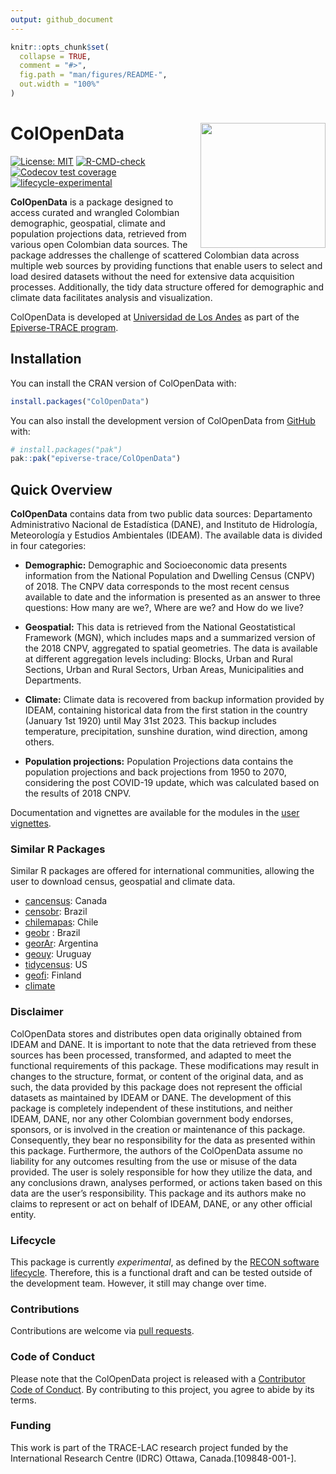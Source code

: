 ```yaml
---
output: github_document
---
```


<!-- README.md is generated from README.Rmd. Please edit that file. -->

<!-- The code to render this README is stored in .github/workflows/render-readme.yaml -->

<!-- Variables marked with double curly braces will be transformed beforehand: -->

<!-- `packagename` is extracted from the DESCRIPTION file -->

<!-- `gh_repo` is extracted via a special environment variable in GitHub Actions -->

```r
knitr::opts_chunk$set(
  collapse = TRUE,
  comment = "#>",
  fig.path = "man/figures/README-",
  out.width = "100%"
)
```

# **ColOpenData** <img src="man/figures/logo.svg" align="right" width="200"/>

<!-- badges: start -->

[![License: MIT](https://img.shields.io/badge/License-MIT-yellow.svg)](https://opensource.org/license/mit) [![R-CMD-check](https://github.com/epiverse-trace/ColOpenData/actions/workflows/R-CMD-check.yaml/badge.svg)](https://github.com/epiverse-trace/ColOpenData/actions/workflows/R-CMD-check.yaml) [![Codecov test coverage](https://codecov.io/gh/epiverse-trace/ColOpenData/branch/main/graph/badge.svg)](https://app.codecov.io/gh/epiverse-trace/ColOpenData?branch=main) [![lifecycle-experimental](https://raw.githubusercontent.com/reconverse/reconverse.github.io/master/images/badge-experimental.svg)](https://www.reconverse.org/lifecycle.html#experimental)

<!-- badges: end -->

**ColOpenData** is a package designed to access curated and wrangled Colombian demographic, geospatial, climate and population projections data, retrieved from various open Colombian data sources. The package addresses the challenge of scattered Colombian data across multiple web sources by providing functions that enable users to select and load desired datasets without the need for extensive data acquisition processes. Additionally, the tidy data structure offered for demographic and climate data facilitates analysis and visualization.

ColOpenData is developed at [Universidad de Los Andes](https://uniandes.edu.co/) as part of the [Epiverse-TRACE program](https://data.org/initiatives/epiverse/).

## Installation

You can install the CRAN version of ColOpenData with:

```r
install.packages("ColOpenData")
```

You can also install the development version of ColOpenData from [GitHub](https://github.com/) with:

``` r
# install.packages("pak")
pak::pak("epiverse-trace/ColOpenData")
```

## Quick Overview

**ColOpenData** contains data from two public data sources: Departamento Administrativo Nacional de Estadística (DANE), and Instituto de Hidrología, Meteorología y Estudios Ambientales (IDEAM). The available data is divided in four categories:

-   **Demographic:** Demographic and Socioeconomic data presents information from the National Population and Dwelling Census (CNPV) of 2018. The CNPV data corresponds to the most recent census available to date and the information is presented as an answer to three questions: How many are we?, Where are we? and How do we live?

-   **Geospatial:** This data is retrieved from the National Geostatistical Framework (MGN), which includes maps and a summarized version of the 2018 CNPV, aggregated to spatial geometries. The data is available at different aggregation levels including: Blocks, Urban and Rural Sections, Urban and Rural Sectors, Urban Areas, Municipalities and Departments.

-   **Climate:** Climate data is recovered from backup information provided by IDEAM, containing historical data from the first station in the country (January 1st 1920) until May 31st 2023. This backup includes temperature, precipitation, sunshine duration, wind direction, among others.

-   **Population projections:** Population Projections data contains the population projections and back projections from 1950 to 2070, considering the post COVID-19 update, which was calculated based on the results of 2018 CNPV.

Documentation and vignettes are available for the modules in the [user vignettes](https://epiverse-trace.github.io/ColOpenData/).

### Similar R Packages

Similar R packages are offered for international communities, allowing the user to download census, geospatial and climate data.

-   [cancensus](https://mountainmath.github.io/cancensus/): Canada
-   [censobr](https://ipeagit.github.io/censobr/): Brazil
-   [chilemapas](https://github.com/pachadotdev/chilemapas/): Chile
-   [geobr](https://ipeagit.github.io/geobr/) : Brazil
-   [georAr](https://github.com/PoliticaArgentina/geoAr): Argentina
-   [geouy](https://github.com/RichDeto/geouy): Uruguay
-   [tidycensus](https://walker-data.com/tidycensus/): US
-   [geofi](https://ropengov.github.io/geofi/): Finland
-   [climate](https://bczernecki.github.io/climate/)

### Disclaimer

ColOpenData stores and distributes open data originally obtained from IDEAM and 
DANE. It is important to note that the data retrieved from these sources has 
been processed, transformed, and adapted to meet the functional requirements of 
this package. These modifications may result in changes to the structure, 
format, or content of the original data, and as such, the data provided by this 
package does not represent the official datasets as maintained by IDEAM or DANE.
The development of this package is completely independent of these institutions, 
and neither IDEAM, DANE, nor any other Colombian government body endorses, 
sponsors, or is involved in the creation or maintenance of this package. 
Consequently, they bear no responsibility for the data as presented within this 
package. Furthermore, the authors of the ColOpenData assume no liability for any
outcomes resulting from the use or misuse of the data provided. The user is 
solely responsible for how they utilize the data, and any conclusions drawn, 
analyses performed, or actions taken based on this data are the user's 
responsibility. This package and its authors make no claims to represent or act 
on behalf of IDEAM, DANE, or any other official entity.

### Lifecycle

This package is currently *experimental*, as defined by the [RECON software lifecycle](https://www.reconverse.org/lifecycle.html). Therefore, this is a functional draft and can be tested outside of the development team. However, it still may change over time.

### Contributions

Contributions are welcome via [pull requests](https://github.com/epiverse-trace/ColOpenData/pulls).

### Code of Conduct

Please note that the ColOpenData project is released with a [Contributor Code of Conduct](https://github.com/epiverse-trace/.github/blob/main/CODE_OF_CONDUCT.md). By contributing to this project, you agree to abide by its terms.

### Funding

This work is part of the TRACE-LAC research project funded by the International Research Centre (IDRC) Ottawa, Canada.[109848-001-].

